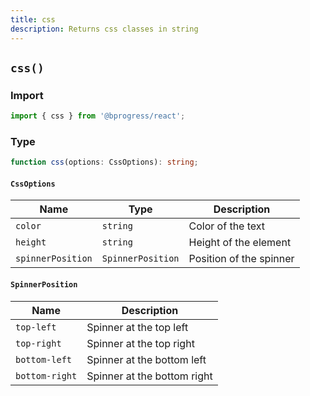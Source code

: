 ```yaml
---
title: css
description: Returns css classes in string
---
```


## `css()`

### Import

```ts
import { css } from '@bprogress/react';
```

### Type

```ts
function css(options: CssOptions): string;
```

#### `CssOptions`

| Name | Type | Description |
| ---- | ---- | ----------- |
| `color` | `string` | Color of the text |
| `height` | `string` | Height of the element |
| `spinnerPosition` | `SpinnerPosition` | Position of the spinner |

#### `SpinnerPosition`

| Name | Description |
| ---- | ----------- |
| `top-left` | Spinner at the top left |
| `top-right` | Spinner at the top right |
| `bottom-left` | Spinner at the bottom left |
| `bottom-right` | Spinner at the bottom right |

